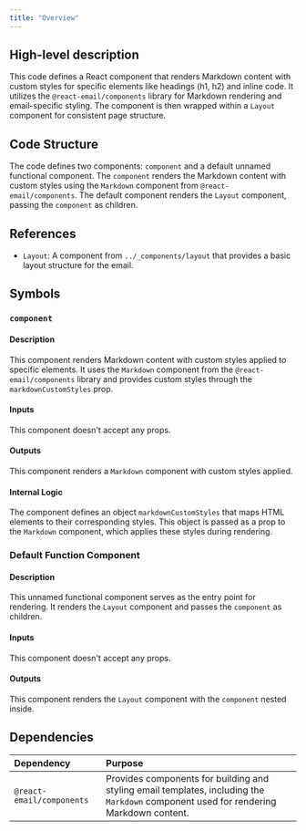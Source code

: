 ```yaml
---
title: "Overview"
---
```


## High-level description
This code defines a React component that renders Markdown content with custom styles for specific elements like headings (h1, h2) and inline code. It utilizes the `@react-email/components` library for Markdown rendering and email-specific styling. The component is then wrapped within a `Layout` component for consistent page structure.

## Code Structure
The code defines two components: `component` and a default unnamed functional component. The `component` renders the Markdown content with custom styles using the `Markdown` component from `@react-email/components`. The default component renders the `Layout` component, passing the `component` as children.

## References
- `Layout`: A component from `../_components/layout` that provides a basic layout structure for the email.

## Symbols

### `component`
#### Description
This component renders Markdown content with custom styles applied to specific elements. It uses the `Markdown` component from the `@react-email/components` library and provides custom styles through the `markdownCustomStyles` prop.

#### Inputs
This component doesn't accept any props.

#### Outputs
This component renders a `Markdown` component with custom styles applied.

#### Internal Logic
The component defines an object `markdownCustomStyles` that maps HTML elements to their corresponding styles. This object is passed as a prop to the `Markdown` component, which applies these styles during rendering.

### Default Function Component
#### Description
This unnamed functional component serves as the entry point for rendering. It renders the `Layout` component and passes the `component` as children.

#### Inputs
This component doesn't accept any props.

#### Outputs
This component renders the `Layout` component with the `component` nested inside.

## Dependencies
| Dependency | Purpose |
|:-----------|:--------|
| `@react-email/components` | Provides components for building and styling email templates, including the `Markdown` component used for rendering Markdown content. |

